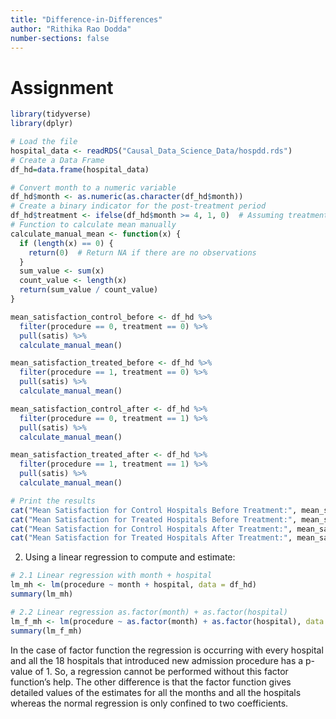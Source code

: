 ```yaml
---
title: "Difference-in-Differences"
author: "Rithika Rao Dodda"
number-sections: false
---
```


# Assignment

```r
library(tidyverse)
library(dplyr)
```

```r
# Load the file
hospital_data <- readRDS("Causal_Data_Science_Data/hospdd.rds")
# Create a Data Frame
df_hd=data.frame(hospital_data)
```


```r
# Convert month to a numeric variable
df_hd$month <- as.numeric(as.character(df_hd$month))
# Create a binary indicator for the post-treatment period
df_hd$treatment <- ifelse(df_hd$month >= 4, 1, 0)  # Assuming treatment occurred after month 3
# Function to calculate mean manually
calculate_manual_mean <- function(x) {
  if (length(x) == 0) {
    return(0)  # Return NA if there are no observations
  }
  sum_value <- sum(x)
  count_value <- length(x)
  return(sum_value / count_value)
}

mean_satisfaction_control_before <- df_hd %>%
  filter(procedure == 0, treatment == 0) %>%
  pull(satis) %>%
  calculate_manual_mean()

mean_satisfaction_treated_before <- df_hd %>%
  filter(procedure == 1, treatment == 0) %>%
  pull(satis) %>%
  calculate_manual_mean()

mean_satisfaction_control_after <- df_hd %>%
  filter(procedure == 0, treatment == 1) %>%
  pull(satis) %>%
  calculate_manual_mean()

mean_satisfaction_treated_after <- df_hd %>%
  filter(procedure == 1, treatment == 1) %>%
  pull(satis) %>%
  calculate_manual_mean()

# Print the results
cat("Mean Satisfaction for Control Hospitals Before Treatment:", mean_satisfaction_control_before, "\n")
cat("Mean Satisfaction for Treated Hospitals Before Treatment:", mean_satisfaction_treated_before, "\n")
cat("Mean Satisfaction for Control Hospitals After Treatment:", mean_satisfaction_control_after, "\n")
cat("Mean Satisfaction for Treated Hospitals After Treatment:", mean_satisfaction_treated_after, "\n")


```

2. Using a linear regression to compute and estimate:
```r
# 2.1 Linear regression with month + hospital
lm_mh <- lm(procedure ~ month + hospital, data = df_hd)
summary(lm_mh)
```
```r
# 2.2 Linear regression as.factor(month) + as.factor(hospital)
lm_f_mh <- lm(procedure ~ as.factor(month) + as.factor(hospital), data = df_hd)
summary(lm_f_mh)
```

In the case of factor function the regression is occurring with every hospital and all the 18 hospitals that introduced new admission procedure has a p-value of 1. So, a regression cannot be performed without this factor function’s help. The other difference is that the factor function gives detailed values of the estimates for all the months and all the hospitals whereas the normal regression is only confined to two coefficients.